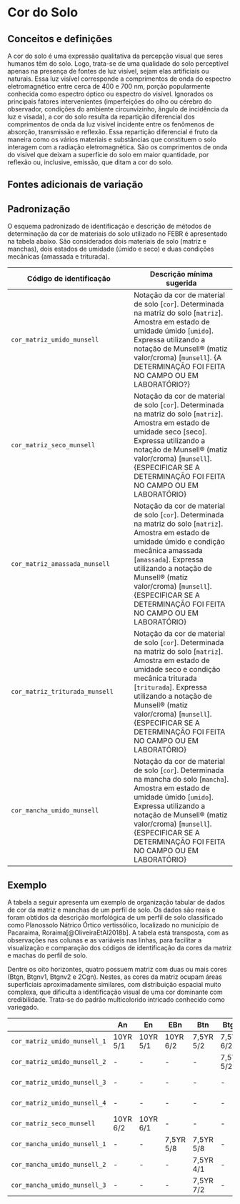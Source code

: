 # Cor do Solo

## Conceitos e definições

A cor do solo é uma expressão qualitativa da percepção visual que seres humanos têm do solo. Logo, trata-se de uma qualidade do solo perceptível apenas na presença de fontes de luz visível, sejam elas artificiais ou naturais. Essa luz visível corresponde a comprimentos de onda do espectro eletromagnético entre cerca de 400 e 700 nm, porção popularmente conhecida como espectro óptico ou espectro do visível. Ignorados os principais fatores intervenientes (imperfeições do olho ou cérebro do observador, condições do ambiente circunvizinho, ângulo de incidência da luz e visada), a cor do solo resulta da repartição diferencial dos comprimentos de onda da luz visível incidente entre os fenômenos de absorção, transmissão e reflexão. Essa repartição diferencial é fruto da maneira como os vários materiais e substâncias que constituem o solo interagem com a radiação eletromagnética. São os comprimentos de onda do visível que deixam a superfície do solo em maior quantidade, por reflexão ou, inclusive, emissão, que ditam a cor do solo.

## Fontes adicionais de variação

## Padronização

O esquema padronizado de identificação e descrição de métodos de determinação da cor de materiais do solo utilizado no FEBR é apresentado na tabela abaixo. São considerados dois materiais de solo (matriz e manchas), dois estados de umidade (úmido e seco) e duas condições mecânicas (amassada e triturada).

| Código de identificação        | Descrição mínima sugerida |
| ------------------------------ | ------------------------- |
| `cor_matriz_umido_munsell`     | Notação da cor de material de solo [`cor`]. Determinada na matriz do solo [`matriz`]. Amostra em estado de umidade úmido [`umido`]. Expressa utilizando a notação de Munsell® (matiz valor/croma) [`munsell`]. {A DETERMINAÇÃO FOI FEITA NO CAMPO OU EM LABORATÓRIO?} |
| `cor_matriz_seco_munsell`      | Notação da cor de material de solo [`cor`]. Determinada na matriz do solo [`matriz`]. Amostra em estado de umidade seco [seco]. Expressa utilizando a notação de Munsell® (matiz valor/croma) [`munsell`]. {ESPECIFICAR SE A DETERMINAÇÃO FOI FEITA NO CAMPO OU EM LABORATÓRIO} |
| `cor_matriz_amassada_munsell`  | Notação da cor de material de solo [`cor`]. Determinada na matriz do solo [`matriz`]. Amostra em estado de umidade úmido e condição mecânica amassada [`amassada`]. Expressa utilizando a notação de Munsell® (matiz valor/croma) [`munsell`]. {ESPECIFICAR SE A DETERMINAÇÃO FOI FEITA NO CAMPO OU EM LABORATÓRIO} |
| `cor_matriz_triturada_munsell` | Notação da cor de material de solo [`cor`]. Determinada na matriz do solo [`matriz`]. Amostra em estado de umidade seco e condição mecânica triturada [`triturada`]. Expressa utilizando a notação de Munsell® (matiz valor/croma) [`munsell`]. {ESPECIFICAR SE A DETERMINAÇÃO FOI FEITA NO CAMPO OU EM LABORATÓRIO} |
| `cor_mancha_umido_munsell`     | Notação da cor de material de solo [`cor`]. Determinada na mancha do solo [`mancha`]. Amostra em estado de umidade úmido [`umido`]. Expressa utilizando a notação de Munsell® (matiz valor/croma) [`munsell`]. {ESPECIFICAR SE A DETERMINAÇÃO FOI FEITA NO CAMPO OU EM LABORATÓRIO} |

## Exemplo

A tabela a seguir apresenta um exemplo de organização tabular de dados de cor da matriz e manchas de um perfil de solo. Os dados são reais e foram obtidos da descrição morfológica de um perfil de solo classificado como Planossolo Nátrico Órtico vertissólico, localizado no município de Pacaraima, Roraima[@OliveiraEtAl2018b]. A tabela está transposta, com as observações nas colunas e as variáveis nas linhas, para facilitar a visualização e comparação dos códigos de identificação da cores da matriz e machas do perfil de solo.

Dentre os oito horizontes, quatro possuem matriz com duas ou mais cores (Btgn, Btgnv1, Btgnv2 e 2Cgn). Nestes, as cores da matriz ocupam áreas superficiais aproximadamente similares, com distribuição espacial muito complexa, que dificulta a identificação visual de uma cor dominante com credibilidade. Trata-se do padrão multicolorido intricado conhecido como variegado.

|                              | An       | En       | EBn       | Btn       | Btgn      | Btgnv1    | Btgnv2    | 2Cgn     |
| ---------------------------- | -------- | -------- | --------- | --------- | --------- | --------- | --------- | -------- |
| `cor_matriz_umido_munsell_1` | 10YR 5/1 | 10YR 5/1 | 10YR 6/2  | 7,5YR 5/2 | 7,5YR 6/2 | 10YR 4/1  | 10YR 4/1  | 10YR 6/2 |
| `cor_matriz_umido_munsell_2` | -        | -        | -         | -         | 7,5YR 5/2 | 10YR 5/2  | 10YR 5/2  | 10YR 7/2 |
| `cor_matriz_umido_munsell_3` | -        | -        | -         | -         | -         | 10YR 6/2  | 10YR 4/2  | -        |
| `cor_matriz_umido_munsell_4` | -        | -        | -         | -         | -         | 7,5YR 5/8 | 7,5YR 5/6 | -        |
| `cor_matriz_seco_munsell`    | 10YR 6/2 | 10YR 6/1 | -         | -         | -         | -         | -         | -        |
| `cor_mancha_umido_munsell_1` | -        | -        | 7,5YR 5/8 | 7,5YR 5/8 | -         | -         | -         | 10YR 6/8 |
| `cor_mancha_umido_munsell_2` | -        | -        | -         | 7,5YR 4/1 | -         | -         | -         | -        |
| `cor_mancha_umido_munsell_3` | -        | -        | -         | 7,5YR 7/2 | -         | -         | -         | -        |
